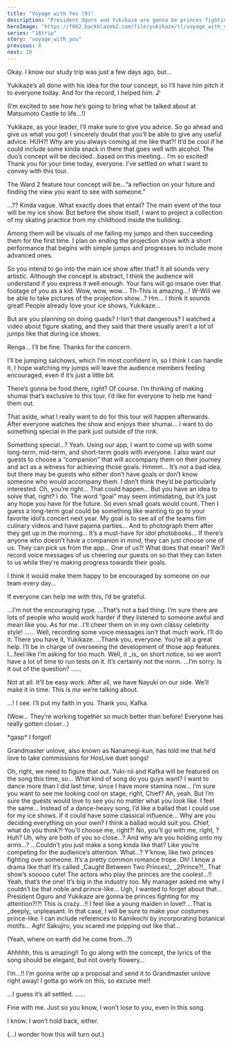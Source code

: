 ```yaml
---
title: "Voyage with You (9)"
description: "President Oguro and Yukikaze are gonna be princes fighting for my attention?!?! This is crazy…!! I feel like a young maiden in love!!"
heroImage: "https://f002.backblazeb2.com/file/yukikaze/tl/voyage_with_you/9-1.jpg"
series: "18trip"
story: "voyage_with_you"
previous: 8
next: 10
---
```



<Divider loc="HAMA Tours - Boardroom" />

<StoryImg src="https://f002.backblazeb2.com/file/yukikaze/tl/voyage_with_you/9-1.jpg" alt="1" />

<Bubble character="Kafka">
Okay. I know our study trip was just a few days ago, but…

Yukikaze’s all done with his idea for the tour concept, so I’ll have him pitch it to everyone today. And for the record, I helped him.&nbsp;♪
</Bubble>

<Bubble mc>
<p class="t">(I’m excited to see how he’s going to bring what he talked about at Matsumoto Castle to life…!)</p>
</Bubble>

<Bubble character="Renga">
Yukikaze, as your leader, I’ll make sure to give you advice. So go ahead and give us what you got!
</Bubble>

<Bubble character="Liguang">
I sincerely doubt that you’ll be able to give any useful advice.
</Bubble>

<Bubble character="Renga">
HUH?! Why are you always coming at me like that?!
</Bubble>

<Bubble character="Ten">
It’d be cool if he could include some kinda snack in there that goes well with alcohol.
</Bubble>

<Bubble character="Yachiyo">
The duo’s concept will be decided…based on this meeting… I’m so excited!
</Bubble>

<Bubble character="Yukikaze">
Thank you for your time today, everyone. I’ve settled on what I want to convey with this tour.

The Ward 2 feature tour concept will be…“a reflection on your future and finding the view you want to see with someone.”
</Bubble>

<Bubble character="Renga">
…??
</Bubble>

<Bubble character="Ten">
Kinda vague.
</Bubble>

<Bubble character="Liguang">
What exactly does that entail?
</Bubble>

<Bubble character="Yukikaze">
The main event of the tour will be my ice show. But before the show itself, I want to project a collection of my skating practice from my childhood inside the building.

Among them will be visuals of me failing my jumps and then succeeding them for the first time. I plan on ending the projection show with a short performance that begins with simple jumps and progresses to include more advanced ones.
</Bubble>

<Bubble character="Liguang">
So you intend to go into the main ice show after that? It all sounds very artistic. Although the concept is abstract, I think the audience will understand if you express it well enough.
</Bubble>

<Bubble character="Ten">
Your fans will go insane over that footage of you as a kid.
</Bubble>

<Bubble character="Yachiyo">
Wow, wow, wow… Th-This is amazing…! W-Will we be able to take pictures of the projection show…?
</Bubble>

<Bubble character="Renga">
Hm… I think it sounds great! People already love your ice shows, Yukikaze…

But are you planning on doing quads? I-Isn’t that dangerous? I watched a video about figure skating, and they said that there usually aren’t a lot of jumps like that during ice shows.
</Bubble>

<Bubble character="Yukikaze">
Renga… I’ll be fine. Thanks for the concern.

I’ll be jumping salchows, which I’m most confident in, so I think I can handle it. I hope watching my jumps will leave the audience members feeling encouraged, even if it’s just a little bit.
</Bubble>

<Bubble character="Ten">
There’s gonna be food there, right?
</Bubble>

<Bubble character="Yukikaze">
Of course. I’m thinking of making shumai that’s exclusive to this tour. I’d like for everyone to help me hand them out.

That aside, what I really want to do for this tour will happen afterwards. After everyone watches the show and enjoys their shumai… I want to do something special in the park just outside of the rink.
</Bubble>

<Bubble mc>
Something special…?
</Bubble>

<Bubble character="Yukikaze">
Yeah. Using our app, I want to come up with some long-term, mid-term, and short-term goals with everyone. I also want our guests to choose a “companion” that will accompany them on their journey and act as a witness for achieving those goals.
</Bubble>

<Bubble character="Ten">
Hmmm…
</Bubble>

<Bubble character="Liguang">
It’s not a bad idea, but there may be guests who either don’t have goals or don’t know someone who would accompany them. I don’t think they’d be particularly interested.
</Bubble>

<Bubble character="Renga">
Oh, you’re right… That could happen…
</Bubble>

<Bubble character="Kafka">
But you have an idea to solve that, right?
</Bubble>

<Bubble character="Yukikaze">
I do. The word “goal” may seem intimidating, but it’s just any hope you have for the future. So even small goals would count.
</Bubble>

<Bubble character="Ten">
Then I guess a long-term goal could be something like wanting to go to your favorite idol’s concert next year.
</Bubble>

<Bubble character="Yachiyo">
My goal is to see all of the teams film culinary videos and have pajama parties… And to photograph them after they get up in the morning… It’s a must-have for idol photobooks…
</Bubble>

<Bubble character="Yukikaze">
If there’s anyone who doesn’t have a companion in mind, they can just choose one of us. They can pick us from the app…
</Bubble>

<Bubble character="Renga">
One of us?! What does that mean?
</Bubble>

<Bubble character="Yukikaze">
We’ll record voice messages of us cheering our guests on so that they can listen to us while they’re making progress towards their goals.

I think it would make them happy to be encouraged by someone on our team every day…

If everyone can help me with this, I’d be grateful.
</Bubble>

<Bubble character="Liguang">
…I’m not the encouraging type.
</Bubble>

<Bubble character="Renga">
…That’s not a bad thing. I’m sure there are lots of people who would work harder if they listened to someone awful and mean like you. As for me…I’ll cheer them on in my own classy celebrity style!
</Bubble>

<Bubble character="Liguang">
……
</Bubble>

<Bubble character="Ten">
Well, recording some voice messages isn’t that much work. I’ll do it.
</Bubble>

<Bubble character="Kafka">
There you have it, Yukikaze.
</Bubble>

<Bubble character="Yukikaze">
…Thank you, everyone. You’re all a great help.
</Bubble>

<Bubble character="Kafka">
I’ll be in charge of overseeing the development of those app features.
</Bubble>

<Bubble character="Yukikaze">
I…feel like I’m asking for too much.
</Bubble>

<Bubble character="Kafka">
Well, it _is_ on short notice, so we won’t have a lot of time to run tests on it. It’s certainly not the norm.
</Bubble>

<Bubble character="Yukikaze">
…I’m sorry. Is it out of the question?
</Bubble>

<Bubble character="Kafka">
……

Not at all. It’ll be easy work. After all, we have Nayuki on our side. We’ll make it in time. This is _me_ we’re talking about.
</Bubble>

<Bubble character="Yukikaze">
…! I see. I’ll put my faith in you. Thank you, Kafka.
</Bubble>

<Bubble mc>
<p class="t">(Wow… They’re working together so much better than before! Everyone has really gotten closer…)</p>
</Bubble>

<Bubble character="Yachiyo">
&ast;gasp&ast; I forgot!

Grandmaster unlove, also known as Nanamegi-kun, has told me that he’d love to take commissions for HosLive duet songs!
</Bubble>

<Bubble mc>
Oh, right, we need to figure that out. Yuki-nii and Kafka will be featured on the song this time, so… What kind of song do you guys want?
</Bubble>

<Bubble character="Kafka">
I want to dance more than I did last time, since I have more stamina now… I’m sure you want to see me looking cool on stage, right, Chief?
</Bubble>

<Bubble mc>
Ah, yeah. But I’m sure the guests would love to see you no matter what you look like. I feel the same…
</Bubble>

<Bubble character="Yukikaze">
Instead of a dance-heavy song, I’d like a ballad that I could use for my ice shows. If it could have some classical influence…
</Bubble>

<Bubble character="Kafka">
Why are you deciding everything on your own?
</Bubble>

<Bubble character="Yukikaze">
I think a ballad would suit you.
</Bubble>

<StoryImg src="https://f002.backblazeb2.com/file/yukikaze/tl/voyage_with_you/9-2.jpg" alt="2" />

<Bubble character="Kafka">
Chief, what do you think?! You’ll choose me, right?!
</Bubble>

<Bubble character="Yukikaze">
No, you’ll go with me, right, <Name first />?
</Bubble>

<Bubble mc>
Huh? Uh, why are both of you so close…? And why are you holding onto my arms…?
</Bubble>

<Bubble character="Ten">
…Couldn’t you just make a song kinda like that? Like you’re competing for the audience’s attention.
</Bubble>

<Bubble mc>
What…?
</Bubble>

<Bubble character="Ten">
Y’know, like two princes fighting over someone. It’s a pretty common romance trope.
</Bubble>

<Bubble character="Renga">
Oh! I know a drama like that! It’s called _Caught Between Two Princes!_
</Bubble>

<Bubble character="Yachiyo">
_2Prince?!_ That show’s sooooo cute! The actors who play the princes are the coolest…!!
</Bubble>

<Bubble character="Renga">
Yeah, that’s the one! It’s big in the industry too. My manager asked me why I couldn’t be that noble and prince-like… Ugh, I wanted to forget about that…
</Bubble>

<Bubble character="Yachiyo" shake>
President Oguro and Yukikaze are gonna be princes fighting for my attention?!?! This is crazy…!! I feel like a young maiden in love!!
</Bubble>

<Bubble character="Liguang">
…That is _deeply_ unpleasant.
</Bubble>

<Bubble character="Sakujiro">
In that case, I will be sure to make your costumes prince-like. I can include references to Kamikochi by incorporating botanical motifs…
</Bubble>

<Bubble character="Renga">
Agh! Sakujiro, you scared me popping out like that…
</Bubble>

<Bubble mc>
<p class="t">(Yeah, where on earth did he come from…?)</p>
</Bubble>

<Bubble character="Yachiyo">
Ahhhhh, this is amazing!! To go along with the concept, the lyrics of the song should be elegant, but not overly flowery…

I’m…!! I’m gonna write up a proposal and send it to Grandmaster unlove right away! I gotta go work on this, so excuse me!!
</Bubble>

<Bubble character="Yukikaze">
…I guess it’s all settled.
</Bubble>

<Bubble character="Kafka">
……

Fine with me. Just so you know, I won’t lose to you, even in this song.
</Bubble>

<Bubble character="Yukikaze">
I know. I won’t hold back, either.
</Bubble>

<Bubble mc>
<p class="t">(…I wonder how this will turn out.)</p>
</Bubble>
